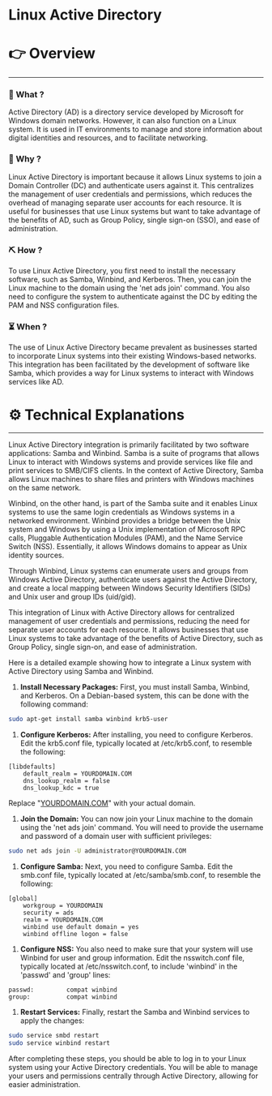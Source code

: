 # Linux Active Directory


# 👉 Overview

---

### 👀 What ?

Active Directory (AD) is a directory service developed by Microsoft for Windows domain networks. However, it can also function on a Linux system. It is used in IT environments to manage and store information about digital identities and resources, and to facilitate networking.


### 🧐 Why ?

Linux Active Directory is important because it allows Linux systems to join a Domain Controller (DC) and authenticate users against it. This centralizes the management of user credentials and permissions, which reduces the overhead of managing separate user accounts for each resource. It is useful for businesses that use Linux systems but want to take advantage of the benefits of AD, such as Group Policy, single sign-on (SSO), and ease of administration.


### ⛏️ How ?

To use Linux Active Directory, you first need to install the necessary software, such as Samba, Winbind, and Kerberos. Then, you can join the Linux machine to the domain using the 'net ads join' command. You also need to configure the system to authenticate against the DC by editing the PAM and NSS configuration files.


### ⏳ When ?

The use of Linux Active Directory became prevalent as businesses started to incorporate Linux systems into their existing Windows-based networks. This integration has been facilitated by the development of software like Samba, which provides a way for Linux systems to interact with Windows services like AD.


# ⚙️ Technical Explanations

---

Linux Active Directory integration is primarily facilitated by two software applications: Samba and Winbind. Samba is a suite of programs that allows Linux to interact with Windows systems and provide services like file and print services to SMB/CIFS clients. In the context of Active Directory, Samba allows Linux machines to share files and printers with Windows machines on the same network.

Winbind, on the other hand, is part of the Samba suite and it enables Linux systems to use the same login credentials as Windows systems in a networked environment. Winbind provides a bridge between the Unix system and Windows by using a Unix implementation of Microsoft RPC calls, Pluggable Authentication Modules (PAM), and the Name Service Switch (NSS). Essentially, it allows Windows domains to appear as Unix identity sources.

Through Winbind, Linux systems can enumerate users and groups from Windows Active Directory, authenticate users against the Active Directory, and create a local mapping between Windows Security Identifiers (SIDs) and Unix user and group IDs (uid/gid).

This integration of Linux with Active Directory allows for centralized management of user credentials and permissions, reducing the need for separate user accounts for each resource. It allows businesses that use Linux systems to take advantage of the benefits of Active Directory, such as Group Policy, single sign-on, and ease of administration.

Here is a detailed example showing how to integrate a Linux system with Active Directory using Samba and Winbind.

1. **Install Necessary Packages:** First, you must install Samba, Winbind, and Kerberos. On a Debian-based system, this can be done with the following command:

```bash
sudo apt-get install samba winbind krb5-user

```

1. **Configure Kerberos:** After installing, you need to configure Kerberos. Edit the krb5.conf file, typically located at /etc/krb5.conf, to resemble the following:

```
[libdefaults]
    default_realm = YOURDOMAIN.COM
    dns_lookup_realm = false
    dns_lookup_kdc = true

```

Replace "[YOURDOMAIN.COM](http://yourdomain.com/)" with your actual domain.

1. **Join the Domain:** You can now join your Linux machine to the domain using the 'net ads join' command. You will need to provide the username and password of a domain user with sufficient privileges:

```bash
sudo net ads join -U administrator@YOURDOMAIN.COM

```

1. **Configure Samba:** Next, you need to configure Samba. Edit the smb.conf file, typically located at /etc/samba/smb.conf, to resemble the following:

```
[global]
    workgroup = YOURDOMAIN
    security = ads
    realm = YOURDOMAIN.COM
    winbind use default domain = yes
    winbind offline logon = false

```

1. **Configure NSS:** You also need to make sure that your system will use Winbind for user and group information. Edit the nsswitch.conf file, typically located at /etc/nsswitch.conf, to include 'winbind' in the 'passwd' and 'group' lines:

```
passwd:         compat winbind
group:          compat winbind

```

1. **Restart Services:** Finally, restart the Samba and Winbind services to apply the changes:

```bash
sudo service smbd restart
sudo service winbind restart

```

After completing these steps, you should be able to log in to your Linux system using your Active Directory credentials. You will be able to manage your users and permissions centrally through Active Directory, allowing for easier administration.
